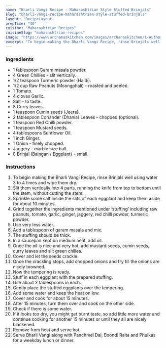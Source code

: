 ---
name: "Bharli Vangi Recipe - Maharashtrian Style Stuffed Brinjals"
slug: "bharli-vangi-recipe-maharashtrian-style-stuffed-brinjals"
layout: 'RecipeLayout'
prepTime: "40"
cuisine: "Maharashtrian Recipes"
cuisineSlug: "maharashtrian-recipes"
image: "https://www.archanaskitchen.com/images/archanaskitchen/1-Author/poojanadkarni/Bharli_Vangi__Stuffed_Brinjals.jpg"
excerpt: "To begin making the Bharli Vangi Recipe, rinse Brinjals well using water 3 to 4 times and wipe them dry"
---

### Ingredients

- 1 tablespoon Garam masala powder.
- 4 Green Chillies - slit vertically.
- 1/2 teaspoon Turmeric powder (Haldi).
- 1/2 cup Raw Peanuts (Moongphali) - roasted and peeled.
- 1 Tomato.
- 4 cloves Garlic.
- Salt - to taste.
- 8 Curry leaves.
- 1 teaspoon Cumin seeds (Jeera).
- 2 tablespoon Coriander (Dhania) Leaves - chopped (optional).
- 1 teaspoon Red Chilli powder.
- 1 teaspoon Mustard seeds.
- 4 tablespoons Sunflower Oil.
- 1 inch Ginger.
- 1 Onion - finely chopped.
- Jaggery - marble size ball.
- 8 Brinjal (Baingan / Eggplant) - small.

### Instructions

1. To begin making the Bharli Vangi Recipe, rinse Brinjals well using water 3 to 4 times and wipe them dry.
1. Slit them vertically into 4 parts, running the knife from top to bottom until the stem, without cutting the stem.
1. Sprinkle some salt inside the slits of each eggplant and keep them aside for about 10 minutes.
1. Grind together the ingredients mentioned under ‘stuffing’ including raw peanuts, tomato, garlic, ginger, jaggery, red chilli powder, turmeric powder.
1. Use very less water.
1. Add a tablespoon of garam masala and mix.
1. The stuffing should be thick.
1. In a saucepan kept on medium heat, add oil.
1. Once the oil is nice and very hot, add mustard seeds, cumin seeds, curry leaves and slit green chilies.
1. Cover and let the seeds crackle.
1. Once the crackling stops, add chopped onions and fry till the onions are nicely browned.
1. Now the tempering is ready.
1. Stuff in each eggplant with the prepared stuffing.
1. Use about 2 tablespoons in each.
1. Gently place the stuffed eggplants over the tempering.
1. Add some water and keep the heat on low.
1. Cover and cook for about 15 minutes.
1. After 15 minutes, turn them over and cook on the other side.
1. Check if there is some water.
1. If it looks too dry, you might get burnt taste, so add little more water and continue cooking for another 15 minutes or until they all are nicely blackened.
1. Remove from heat and serve hot.
1. Serve Bharli Vangi along with Panchmel Dal, Boondi Raita and Phulkas for a weekday lunch or dinner.
